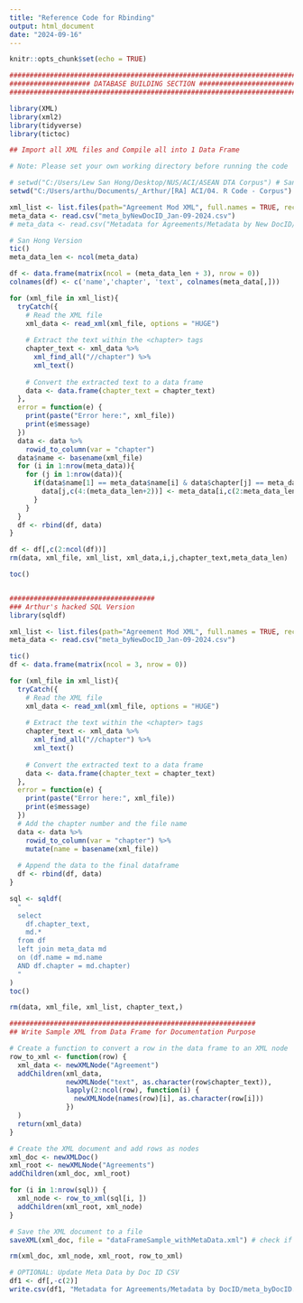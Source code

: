 ```yaml
---
title: "Reference Code for Rbinding"
output: html_document
date: "2024-09-16"
---
```


```r
knitr::opts_chunk$set(echo = TRUE)
```

```r
##################################################################################################
#################### DATABASE BUILDING SECTION ###################################################
##################################################################################################

library(XML)
library(xml2)
library(tidyverse)
library(tictoc)

## Import all XML files and Compile all into 1 Data Frame

# Note: Please set your own working directory before running the code

# setwd("C:/Users/Lew San Hong/Desktop/NUS/ACI/ASEAN DTA Corpus") # San Hong's Directory
setwd("C:/Users/arthu/Documents/_Arthur/[RA] ACI/04. R Code - Corpus")

xml_list <- list.files(path="Agreement Mod XML", full.names = TRUE, recursive = TRUE )
meta_data <- read.csv("meta_byNewDocID_Jan-09-2024.csv")
# meta_data <- read.csv("Metadata for Agreements/Metadata by New DocID/meta_byNewDocID.csv") # San Hong's Directory

# San Hong Version
tic()
meta_data_len <- ncol(meta_data)

df <- data.frame(matrix(ncol = (meta_data_len + 3), nrow = 0))
colnames(df) <- c('name','chapter', 'text', colnames(meta_data[,]))

for (xml_file in xml_list){
  tryCatch({
    # Read the XML file
    xml_data <- read_xml(xml_file, options = "HUGE")
    
    # Extract the text within the <chapter> tags
    chapter_text <- xml_data %>% 
      xml_find_all("//chapter") %>% 
      xml_text()
    
    # Convert the extracted text to a data frame
    data <- data.frame(chapter_text = chapter_text)
  },
  error = function(e) {
    print(paste("Error here:", xml_file))
    print(e$message)
  })
  data <- data %>%
    rowid_to_column(var = "chapter")
  data$name <- basename(xml_file)
  for (i in 1:nrow(meta_data)){
    for (j in 1:nrow(data)){
      if(data$name[1] == meta_data$name[i] & data$chapter[j] == meta_data$chapter[i]){
        data[j,c(4:(meta_data_len+2))] <- meta_data[i,c(2:meta_data_len)]
      }
    }
  }
  df <- rbind(df, data)
}

df <- df[,c(2:ncol(df))]
rm(data, xml_file, xml_list, xml_data,i,j,chapter_text,meta_data_len)

toc()


####################################
### Arthur's hacked SQL Version
library(sqldf)

xml_list <- list.files(path="Agreement Mod XML", full.names = TRUE, recursive = TRUE )
meta_data <- read.csv("meta_byNewDocID_Jan-09-2024.csv")

tic()
df <- data.frame(matrix(ncol = 3, nrow = 0))

for (xml_file in xml_list){
  tryCatch({
    # Read the XML file
    xml_data <- read_xml(xml_file, options = "HUGE")
    
    # Extract the text within the <chapter> tags
    chapter_text <- xml_data %>% 
      xml_find_all("//chapter") %>% 
      xml_text()
    
    # Convert the extracted text to a data frame
    data <- data.frame(chapter_text = chapter_text)
  },
  error = function(e) {
    print(paste("Error here:", xml_file))
    print(e$message)
  })
  # Add the chapter number and the file name
  data <- data %>%
    rowid_to_column(var = "chapter") %>%
    mutate(name = basename(xml_file))
  
  # Append the data to the final dataframe
  df <- rbind(df, data)
}

sql <- sqldf(
  "
  select 
    df.chapter_text,
    md.*
  from df
  left join meta_data md
  on (df.name = md.name
  AND df.chapter = md.chapter)
  "
)
toc()

rm(data, xml_file, xml_list, chapter_text,)

#############################################################
## Write Sample XML from Data Frame for Documentation Purpose

# Create a function to convert a row in the data frame to an XML node
row_to_xml <- function(row) {
  xml_data <- newXMLNode("Agreement")
  addChildren(xml_data,
              newXMLNode("text", as.character(row$chapter_text)),
              lapply(2:ncol(row), function(i) {
                newXMLNode(names(row)[i], as.character(row[i]))
              })
  )
  return(xml_data)
}

# Create the XML document and add rows as nodes
xml_doc <- newXMLDoc()
xml_root <- newXMLNode("Agreements")
addChildren(xml_doc, xml_root)

for (i in 1:nrow(sql)) {
  xml_node <- row_to_xml(sql[i, ])
  addChildren(xml_root, xml_node)
}

# Save the XML document to a file
saveXML(xml_doc, file = "dataFrameSample_withMetaData.xml") # check if output directory is correct

rm(xml_doc, xml_node, xml_root, row_to_xml)

# OPTIONAL: Update Meta Data by Doc ID CSV
df1 <- df[,-c(2)]
write.csv(df1, "Metadata for Agreements/Metadata by DocID/meta_byDocID.csv")


```

